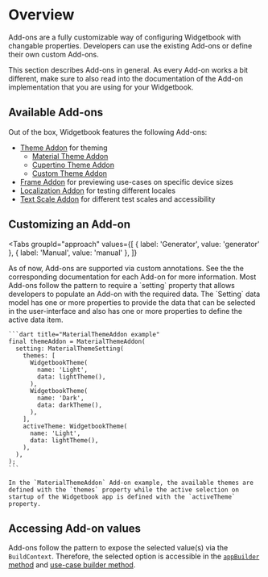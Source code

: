 # Overview

Add-ons are a fully customizable way of configuring Widgetbook with changable properties.
Developers can use the existing Add-ons or define their own custom Add-ons.

<Info>
    This section describes Add-ons in general.
    As every Add-on works a bit different, make sure to also read into the documentation of the Add-on implementation that you are using for your Widgetbook.
</Info>

## Available Add-ons

Out of the box, Widgetbook features the following Add-ons:
- [Theme Addon](/add-ons/theme-addon) for theming
    - [Material Theme Addon](/add-ons/theme-addon#material-theme-add-on)
    - [Cupertino Theme Addon](/add-ons/theme-addon#cupertino-theme-add-on)
    - [Custom Theme Addon](/add-ons/theme-addon#custom-theme-add-on)
- [Frame Addon](/add-ons/frame-addon) for previewing use-cases on specific device sizes
- [Localization Addon](/add-ons/localization-addon) for testing different locales
- [Text Scale Addon](/add-ons/text-scacle-addon) for different test scales and accessibility

## Customizing an Add-on

<Tabs
  groupId="approach"
  values={[
    { label: 'Generator', value: 'generator' },
    { label: 'Manual', value: 'manual' },
  ]}
>
  <TabItem value="generator">
    As of now, Add-ons are supported via custom annotations. 
    See the the corresponding documentation for each Add-on for more information.
  </TabItem>
  <TabItem value="manual">
    Most Add-ons follow the pattern to require a `setting` property that allows developers to populate an Add-on with the required data.
    The `Setting` data model has one or more properties to provide the data that can be selected in the user-interface and also has one or more properties to define the active data item. 

    ```dart title="MaterialThemeAddon example"
    final themeAddon = MaterialThemeAddon(
      setting: MaterialThemeSetting(
        themes: [
          WidgetbookTheme(
            name: 'Light',
            data: lightTheme(),
          ),
          WidgetbookTheme(
            name: 'Dark',
            data: darkTheme(),
          ),
        ],
        activeTheme: WidgetbookTheme(
          name: 'Light',
          data: lightTheme(),
        ),
      ),
    );
    ```

    In the `MaterialThemeAddon` Add-on example, the available themes are defined with the `themes` property while the active selection on startup of the Widgetbook app is defined with the `activeTheme` property.
  </TabItem>
</Tabs>

## Accessing Add-on values

Add-ons follow the pattern to expose the selected value(s) via the `BuildContext`.
Therefore, the selected option is accessible in the [`appBuilder` method](/getting-started/configuration#customize-how-use-cases-are-previewed) and [use-case builder method](/getting-started/configuration#adding-components-to-the-catalogue).